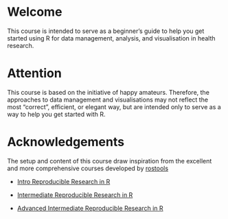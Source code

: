 # Welcome {.unnumbered}

This course is intended to serve as a beginner's guide to help you get started using R for data management, analysis, and visualisation in health research.

# Attention

This course is based on the initiative of happy amateurs. Therefore, the approaches to data management and visualisations may not reflect the most "correct", efficient, or elegant way, but are intended only to serve as a way to help you get started with R.

# Acknowledgements

The setup and content of this course draw inspiration from the excellent and more comprehensive courses developed by [rostools](https://github.com/rostools)

-   [Intro Reproducible Research in R](https://r-cubed-intro.rostools.org/)

-   [Intermediate Reproducible Research in R](https://r-cubed-intermediate.rostools.org/)

-   [Advanced Intermediate Reproducible Research in R](https://r-cubed-advanced.rostools.org/)
